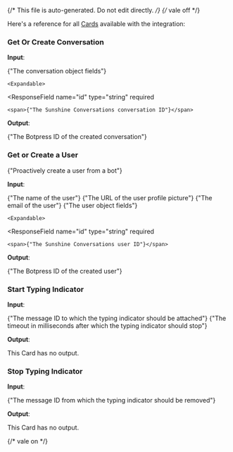 {/* This file is auto-generated. Do not edit directly. */}
{/* vale off */}

Here's a reference for all [Cards](/learn/reference/cards/introduction) available with the integration:

### Get Or Create Conversation

**Input**:

<Expandable title="input fields">
  <ResponseField
    name="conversation"
    type="object"
    required
  >
    <span>{"The conversation object fields"}</span>

    <Expandable>
  <ResponseField
    name="id"
    type="string"
    required
  >
    <span>{"The Sunshine Conversations conversation ID"}</span>
  </ResponseField>
    </Expandable>
  </ResponseField>
</Expandable>

**Output**:

<Expandable title="output">
  <ResponseField
    name="conversationId"
    type="string"
    required
  >
    <span>{"The Botpress ID of the created conversation"}</span>
  </ResponseField>
</Expandable>

### Get or Create a User

<span>{"Proactively create a user from a bot"}</span>

**Input**:

<Expandable title="input fields">
  <ResponseField
    name="name"
    type="string"
  >
    <span>{"The name of the user"}</span>
  </ResponseField>
  <ResponseField
    name="pictureUrl"
    type="string"
  >
    <span>{"The URL of the user profile picture"}</span>
  </ResponseField>
  <ResponseField
    name="email"
    type="string"
  >
    <span>{"The email of the user"}</span>
  </ResponseField>
  <ResponseField
    name="user"
    type="object"
    required
  >
    <span>{"The user object fields"}</span>

    <Expandable>
  <ResponseField
    name="id"
    type="string"
    required
  >
    <span>{"The Sunshine Conversations user ID"}</span>
  </ResponseField>
    </Expandable>
  </ResponseField>
</Expandable>

**Output**:

<Expandable title="output">
  <ResponseField
    name="userId"
    type="string"
    required
  >
    <span>{"The Botpress ID of the created user"}</span>
  </ResponseField>
</Expandable>

### Start Typing Indicator

**Input**:

<Expandable title="input fields">
  <ResponseField
    name="conversationId"
    type="string"
    required
  >
    
  </ResponseField>
  <ResponseField
    name="messageId"
    type="string"
    required
  >
    <span>{"The message ID to which the typing indicator should be attached"}</span>
  </ResponseField>
  <ResponseField
    name="timeout"
    type="number"
  >
    <span>{"The timeout in milliseconds after which the typing indicator should stop"}</span>
  </ResponseField>
</Expandable>

**Output**:

This Card has no output.

### Stop Typing Indicator

**Input**:

<Expandable title="input fields">
  <ResponseField
    name="conversationId"
    type="string"
    required
  >
    
  </ResponseField>
  <ResponseField
    name="messageId"
    type="string"
    required
  >
    <span>{"The message ID from which the typing indicator should be removed"}</span>
  </ResponseField>
</Expandable>

**Output**:

This Card has no output.


{/* vale on */}